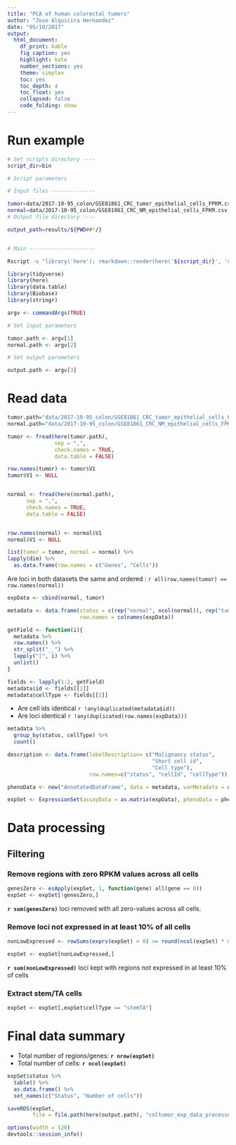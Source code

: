 ```yaml
---
title: "PCA of human colorectal tumors"
author: "Jose Alquicira Hernandez"
date: "05/10/2017"
output:
  html_document:
    df_print: kable
    fig_caption: yes
    highlight: kate
    number_sections: yes
    theme: simplex
    toc: yes
    toc_depth: 4
    toc_float: yes
    collapsed: false
    code_folding: show
---
```


# Run example

```bash
# Set scripts directory ----
script_dir=bin

# Script parameters

# Input files --------------

tumor=data/2017-10-95_colon/GSE81861_CRC_tumor_epithelial_cells_FPKM.csv
normal=data/2017-10-95_colon/GSE81861_CRC_NM_epithelial_cells_FPKM.csv
# Output file directory ----

output_path=results/${PWD##*/}


# Main ---------------------

Rscript -e "library('here'); rmarkdown::render(here('${script_dir}', 'coltumor_processing.Rmd'), output_file = paste0('normal', '-', 'tumor', '.html'), output_dir = here('${output_path}'))" ${tumor} ${normal} ${output_path}
```

```r
library(tidyverse)
library(here)
library(data.table)
library(Biobase)
library(stringr)
```

```r
argv <- commandArgs(TRUE)

# Set input parameters

tumor.path <- argv[1]
normal.path <- argv[2]

# Set output parameters

output.path <- argv[3]
```

# Read data


```r
tumor.path="data/2017-10-95_colon/GSE81861_CRC_tumor_epithelial_cells_FPKM.csv"
normal.path="data/2017-10-95_colon/GSE81861_CRC_NM_epithelial_cells_FPKM.csv"
```


```r
tumor <- fread(here(tumor.path),
               sep = ",",
               check.names = TRUE,
               data.table = FALSE)

row.names(tumor) <- tumor$V1
tumor$V1 <- NULL


normal <- fread(here(normal.path),
      sep = ",",
      check.names = TRUE,
      data.table = FALSE)


row.names(normal) <- normal$V1
normal$V1 <- NULL
```


```r
list(tumor = tumor, normal = normal) %>% 
lapply(dim) %>% 
  as.data.frame(row.names = c("Genes", "Cells"))
```


Are loci in both datasets the same and ordered : `r all(row.names(tumor) == row.names(normal))`


```r
expData <- cbind(normal, tumor)
```

```r
metadata <- data.frame(status = c(rep("normal", ncol(normal)), rep("tumor", ncol(tumor))), 
                       row.names = colnames(expData))
```

```r
getField <- function(i){
  metadata %>% 
  row.names() %>% 
  str_split("__") %>%
  lapply("[", i) %>% 
  unlist()
}

fields <- lapply(1:2, getField)
metadata$id <- fields[[1]]
metadata$cellType <- fields[[2]]
```


- Are cell ids identical `r !any(duplicated(metadata$id))`
- Are loci identical `r !any(duplicated(row.names(expData)))`


```r
metadata %>% 
  group_by(status, cellType) %>% 
  count()
```



```r
description <- data.frame(labelDescription= c("Malignancy status",
                                              "Short cell id",
                                              "Cell type"),
                          row.names=c("status", "cellId", "cellType"))

phenoData <- new("AnnotatedDataFrame", data = metadata, varMetadata = description)

expSet <- ExpressionSet(assayData = as.matrix(expData), phenoData = phenoData)
```


# Data processing

## Filtering

### Remove regions with zero RPKM values across all cells


```r
genesZero <- esApply(expSet, 1, function(gene) all(gene == 0))
expSet <- expSet[!genesZero,]
```


**`r sum(genesZero)`** loci removed with all zero-values across all cells.



### Remove loci not expressed in at least 10% of all cells


```r
nonLowExpressed <- rowSums(exprs(expSet) > 0) >= round(ncol(expSet) * 0.1)

expSet <- expSet[nonLowExpressed,]
```

**`r sum(nonLowExpressed)`** loci kept with regions not expressed in at least 10% of cells


### Extract stem/TA cells

```r
expSet <- expSet[,expSet$cellType == "stemTA"]
```


# Final data summary

- Total number of regions/genes: **`r nrow(expSet)`**
- Total number of cells: **`r ncol(expSet)`**

```r
expSet$status %>% 
  table() %>% 
  as.data.frame() %>% 
  set_names(c("Status", "Number of cells"))
```


```r
saveRDS(expSet, 
        file = file.path(here(output.path), "coltumor_exp_data_processed.RDS"))
```

```r
options(width = 120)
devtools::session_info()
```
